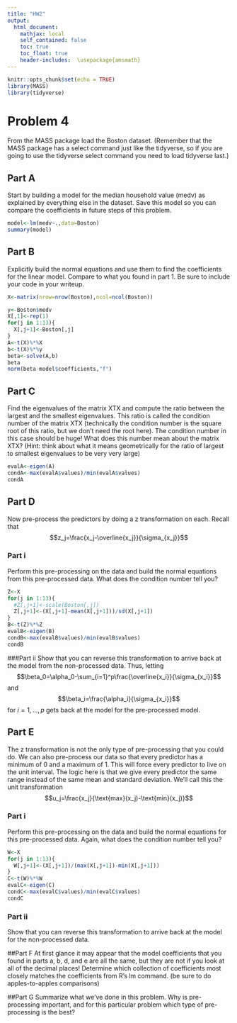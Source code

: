 ```yaml
---
title: "HW2"
output:
  html_document: 
    mathjax: local
    self_contained: false
    toc: true
    toc_float: true
    header-includes:  \usepackage{amsmath}
---
```


```r
knitr::opts_chunk$set(echo = TRUE)
library(MASS)
library(tidyverse)
```

# Problem 4

From the MASS package load the Boston dataset. (Remember that the MASS package has a select command just like the tidyverse, so if you are going to use the tidyverse select command you need to load tidyverse last.)


## Part A
Start by building a model for the median household value (medv) as explained by everything else in the dataset. Save this model so you can compare the coefficients in future steps of this problem.

```r
model<-lm(medv~.,data=Boston)
summary(model)
```

## Part B
Explicitly build the normal equations and use them to find the coefficients for the linear model. Compare to what you found in part 1. Be sure to include your code in your writeup.

```r
X<-matrix(nrow=nrow(Boston),ncol=ncol(Boston))

y<-Boston$medv
X[,1]<-rep(1)
for(j in 1:13){
  X[,j+1]<-Boston[,j]
}
A<-t(X)%*%X
b<-t(X)%*%y
beta<-solve(A,b)
beta
norm(beta-model$coefficients,"f")
```
## Part C
Find the eigenvalues of the matrix XTX and compute the ratio between the largest and the smallest eigenvalues. This ratio is called the condition number of the matrix XTX (technically the condition number is the square root of this ratio, but we don’t need the root here). The condition number in this case should be huge! What does this number mean about the matrix XTX? (Hint: think about what it means geometrically for the ratio of largest to smallest eigenvalues to be very very large)
```r
evalA<-eigen(A)
condA<-max(evalA$values)/min(evalA$values)
condA

```
## Part D
Now pre-process the predictors by doing a z transformation on each. Recall that
$$z_j=\frac{x_j-\overline{x_j}}{\sigma_{x_j}}$$


### Part i 
Perform this pre-processing on the data and build the normal equations from this pre-processed data. What does the condition number tell you?
```r
Z<-X
for(j in 1:13){
  #Z[,j+1]<-scale(Boston[,j])
  Z[,j+1]<-(X[,j+1]-mean(X[,j+1]))/sd(X[,j+1])
}
B<-t(Z)%*%Z
evalB<-eigen(B)
condB<-max(evalB$values)/min(evalB$values)
condB
```

###Part ii
Show that you can reverse this transformation to arrive back at the model from the non-processed data.
\begin{align}
y &= \alpha_0+\alpha_1 z_1+\cdots+\alpha_pz_p\\
&=\alpha_0+\alpha_1\frac{x_1-\overline{x_1}}{\sigma_{x_1}}+\cdots+\alpha_p\frac{x_p-\overline{x_p}}{\sigma_{x_p}}\\
&=\alpha_0-\sum_{i=1}^p\frac{\overline{x_i}}{\sigma_{x_i}}+\frac{\alpha_1}{\sigma_{x_1}}x_1+\cdots\frac{\alpha_p}{\sigma_{x_p}}x_p
\end{align}
Thus, letting $$\beta_0=\alpha_0-\sum_{i=1}^p\frac{\overline{x_i}}{\sigma_{x_i}}$$ and  $$\beta_i=\frac{\alpha_i}{\sigma_{x_i}}$$ for $i=1,\ldots,p$ gets back at the model for the pre-processed model. 


## Part E
The z transformation is not the only type of pre-processing that you could do. We can also pre-process our data so that every predictor has a minimum of 0 and a maximum of 1. This will force every predictor to live on the unit interval. The logic here is that we give every predictor the same range instead of the same mean and standard deviation. We’ll call this the unit transformation
$$u_j=\frac{x_j}{\text{max}(x_j)-\text{min}(x_j)}$$

### Part i 
Perform this pre-processing on the data and build the normal equations for this pre-processed data. Again, what does the condition number tell you?
```r
W<-X
for(j in 1:13){
  W[,j+1]<-(X[,j+1])/(max(X[,j+1])-min(X[,j+1]))
}
C<-t(W)%*%W
evalC<-eigen(C)
condC<-max(evalC$values)/min(evalC$values)
condC
```

### Part ii
Show that you can reverse this transformation to arrive back at the model for the non-processed data.


##Part F
At first glance it may appear that the model coefficients that you found in parts a, b, d, and e are all the same, but they are not if you look at all of the decimal places! Determine which collection of coefficients most closely matches the coefficients from R’s lm command. (be sure to do apples-to-apples comparisons)

##Part G
Summarize what we’ve done in this problem. Why is pre-processing important, and for this particular problem which type of pre-processing is the best?
